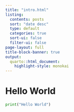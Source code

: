 ```yaml
---
title: "intro.html"
listing:
  contents: posts
  sort: "date desc"
  type: default
  categories: true
  sort-ui: false
  filter-ui: false
page-layout: full
title-block-banner: true
output:
  quarto::html_document:
    highlight-style: monokai
---
```


# Hello World

```python
print("Hello World")
```


